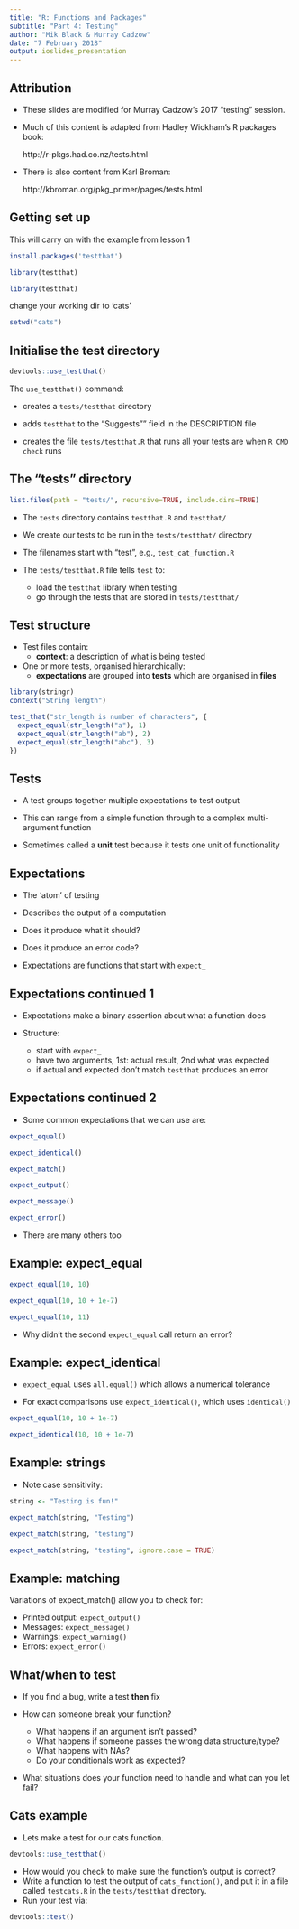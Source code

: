 ```yaml
---
title: "R: Functions and Packages"
subtitle: "Part 4: Testing"
author: "Mik Black & Murray Cadzow"
date: "7 February 2018"
output: ioslides_presentation
---
```


## Attribution

 - These slides are modified for Murray Cadzow's 2017 "testing" session.
 - Much of this content is adapted from Hadley Wickham's R packages book:

    http://r-pkgs.had.co.nz/tests.html

 - There is also content from Karl Broman:

    http://kbroman.org/pkg_primer/pages/tests.html



## Getting set up

This will carry on with the example from lesson 1

```r
install.packages('testthat')

library(testthat)
```

```r
library(testthat)
```

change your working dir to 'cats'

```r
setwd("cats")
```

## Initialise the test directory

```r

devtools::use_testthat()

```

The `use_testthat()` command:

* creates a `tests/testthat` directory

* adds `testthat` to the "Suggests"" field in the DESCRIPTION file

* creates the file `tests/testthat.R` that runs all your tests are when `R CMD check` runs

## The "tests" directory

```r
list.files(path = "tests/", recursive=TRUE, include.dirs=TRUE)
```

* The `tests` directory contains `testthat.R` and `testthat/`

* We create our tests to be run in the `tests/testthat/` directory

* The filenames start with "test", e.g., `test_cat_function.R`

* The `tests/testthat.R` file tells `test` to: 
     - load the `testthat` library when testing
     - go through the tests that are stored in `tests/testthat/`

## Test structure

 - Test files contain:
    -  __context__: a description of what is being tested
 - One or more tests, organised hierarchically: 
    - __expectations__ are grouped into __tests__ which are organised in __files__

```r
library(stringr)
context("String length")

test_that("str_length is number of characters", {
  expect_equal(str_length("a"), 1)
  expect_equal(str_length("ab"), 2)
  expect_equal(str_length("abc"), 3)
})
```

## Tests

 - A test groups together multiple expectations to test output

 - This can range from a simple function through to a complex multi-argument function

 - Sometimes called a __unit__ test because it tests one unit of functionality


## Expectations

 - The 'atom' of testing

 - Describes the output of a computation

 - Does it produce what it should?

 - Does it produce an error code?

 - Expectations are functions that start with `expect_`

## Expectations continued 1

 - Expectations make a binary assertion about what a function does

 - Structure:
    - start with `expect_`
    - have two arguments, 1st: actual result, 2nd what was expected
    - if actual and expected don't match `testthat` produces an error

## Expectations continued 2

 - Some common expectations that we can use are:

```r
expect_equal()

expect_identical()

expect_match()

expect_output()

expect_message()

expect_error()
```

 - There are many others too

## Example: expect_equal

```r
expect_equal(10, 10)

expect_equal(10, 10 + 1e-7)

expect_equal(10, 11)
```

 - Why didn't the second `expect_equal` call return an error?

## Example: expect_identical
 
 - `expect_equal` uses `all.equal()` which allows a numerical tolerance 

 - For exact comparisons use `expect_identical()`, which uses `identical()`

```r
expect_equal(10, 10 + 1e-7)

expect_identical(10, 10 + 1e-7)
```

## Example: strings

 - Note case sensitivity:
 
```r
string <- "Testing is fun!"

expect_match(string, "Testing") 

expect_match(string, "testing")

expect_match(string, "testing", ignore.case = TRUE)
```

##  Example: matching

Variations of expect_match() allow you to check for:

 - Printed output: `expect_output()`
 - Messages: `expect_message()`
 - Warnings: `expect_warning()`
 - Errors: `expect_error()`

## What/when to test

 - If you find a bug, write a test __then__ fix

 - How can someone break your function?
    - What happens if an argument isn't passed?
    - What happens if someone passes the wrong data structure/type?
    - What happens with NAs?
    - Do your conditionals work as expected?
  
 - What situations does your function need to handle and what can you let fail?

## Cats example

 - Lets make a test for our cats function.
 
```r
devtools::use_testthat()
```

 - How would you check to make sure the function's output is correct?  
 - Write a function to test the output of `cats_function()`, and put it in a file called `testcats.R`
 in the `tests/testthat` directory.
 - Run your test via:
 
```r
devtools::test()
``` 
 
 